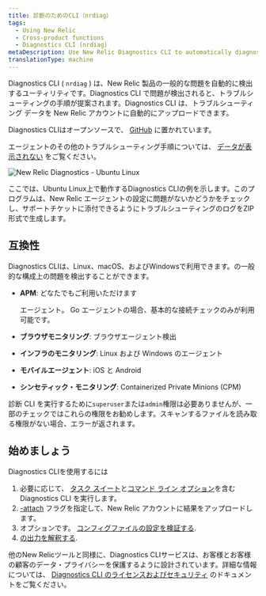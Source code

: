 ```yaml
---
title: 診断のためのCLI（nrdiag）
tags:
  - Using New Relic
  - Cross-product functions
  - Diagnostics CLI (nrdiag)
metaDescription: Use New Relic Diagnostics CLI to automatically diagnose common problems with New Relic agents and send the results to Support.
translationType: machine
---
```


Diagnostics CLI ( `nrdiag` ) は、New Relic 製品の一般的な問題を自動的に検出するユーティリティです。Diagnostics CLI で問題が検出されると、トラブルシューティングの手順が提案されます。Diagnostics CLI は、トラブルシューティング データを New Relic アカウントに自動的にアップロードできます。

Diagnostics CLIはオープンソースで、 [GitHub](https://github.com/newrelic/newrelic-diagnostics-cli) に置かれています。

エージェントのその他のトラブルシューティング手順については、 [データが表示されない](/docs/agents/manage-apm-agents/troubleshooting/not-seeing-data) をご覧ください。

<img
  title="New Relic Diagnostics - Ubuntu Linux"
  alt="New Relic Diagnostics - Ubuntu Linux"
  src={solutionsUbuntuDiagnostics}
/>

<figcaption>
  ここでは、Ubuntu Linux上で動作するDiagnostics CLIの例を示します。このプログラムは、New Relic エージェントの設定に問題がないかどうかをチェックし、サポートチケットに添付できるようにトラブルシューティングのログをZIP形式で生成します。
</figcaption>

## 互換性

Diagnostics CLIは、Linux、macOS、およびWindowsで利用できます。の一般的な構成上の問題を検出することができます。

* **APM**: どなたでもご利用いただけます

  <InlinePopover type="apm"/>

  エージェント。 Go エージェントの場合、基本的な接続チェックのみが利用可能です。

* **ブラウザモニタリング**: ブラウザエージェント検出

* **インフラのモニタリング**: Linux および Windows のエージェント

* **モバイルエージェント**: iOS と Android

* **シンセティック・モニタリング**: Containerized Private Minions (CPM)

診断 CLI を実行するために`superuser`または`admin`権限は必要ありませんが、一部のチェックではこれらの権限をお勧めします。スキャンするファイルを読み取る権限がない場合、エラーが返されます。

## 始めましょう

Diagnostics CLIを使用するには

1. 必要に応じて、 [タスク スイート](/docs/new-relic-solutions/solve-common-issues/diagnostics-cli-nrdiag/run-diagnostics-cli-nrdiag)と[コマンド ライン オプション](/docs/using-new-relic/cross-product-functions/diagnostics-cli-nrdiag/pass-command-line-options-nrdiag)を含む Diagnostics CLI を実行します。
2. [-attach](/docs/using-new-relic/cross-product-functions/diagnostics-cli-nrdiag/pass-command-line-options-nrdiag) フラグを指定して、New Relic アカウントに結果をアップロードします。
3. オプションです。 [コンフィグファイルの設定を検証する](/docs/using-new-relic/cross-product-functions/diagnostics-cli-nrdiag/validate-config-file-settings-nrdiag).
4. [の出力を解釈する](/docs/using-new-relic/cross-product-functions/diagnostics-cli-nrdiag/interpret-nrdiag-output).

他のNew Relicツールと同様に、Diagnostics CLIサービスは、お客様とお客様の顧客のデータ・プライバシーを保護するように設計されています。詳細な情報については、 [Diagnostics CLI のライセンスおよびセキュリティ](/docs/using-new-relic/cross-product-functions/diagnostics-cli-nrdiag/diagnostics-cli-licensing-security) のドキュメントをご覧ください。